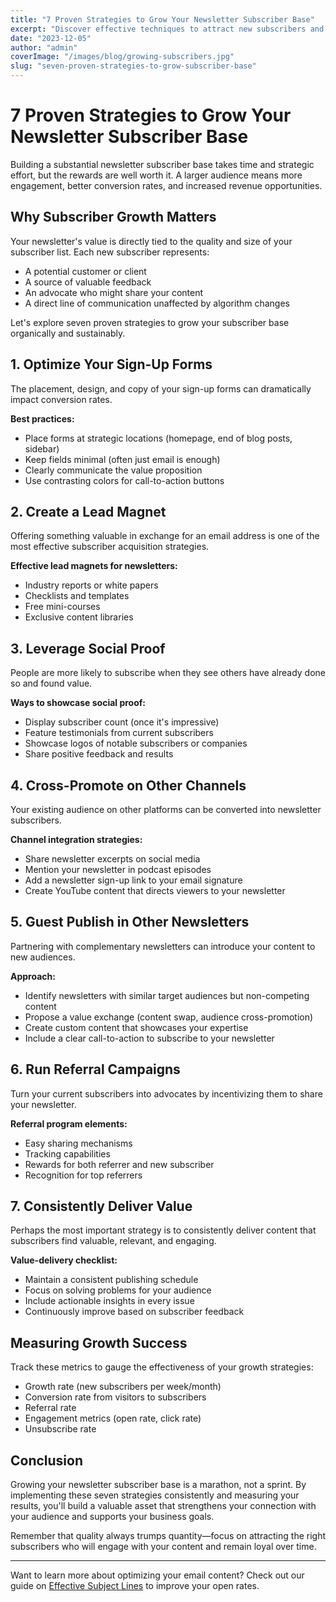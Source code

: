 ```yaml
---
title: "7 Proven Strategies to Grow Your Newsletter Subscriber Base"
excerpt: "Discover effective techniques to attract new subscribers and grow your newsletter audience organically."
date: "2023-12-05"
author: "admin"
coverImage: "/images/blog/growing-subscribers.jpg"
slug: "seven-proven-strategies-to-grow-subscriber-base"
---
```


# 7 Proven Strategies to Grow Your Newsletter Subscriber Base

Building a substantial newsletter subscriber base takes time and strategic effort, but the rewards are well worth it. A larger audience means more engagement, better conversion rates, and increased revenue opportunities.

## Why Subscriber Growth Matters

Your newsletter's value is directly tied to the quality and size of your subscriber list. Each new subscriber represents:

- A potential customer or client
- A source of valuable feedback
- An advocate who might share your content
- A direct line of communication unaffected by algorithm changes

Let's explore seven proven strategies to grow your subscriber base organically and sustainably.

## 1. Optimize Your Sign-Up Forms

The placement, design, and copy of your sign-up forms can dramatically impact conversion rates.

**Best practices:**

- Place forms at strategic locations (homepage, end of blog posts, sidebar)
- Keep fields minimal (often just email is enough)
- Clearly communicate the value proposition
- Use contrasting colors for call-to-action buttons

## 2. Create a Lead Magnet

Offering something valuable in exchange for an email address is one of the most effective subscriber acquisition strategies.

**Effective lead magnets for newsletters:**

- Industry reports or white papers
- Checklists and templates
- Free mini-courses
- Exclusive content libraries

## 3. Leverage Social Proof

People are more likely to subscribe when they see others have already done so and found value.

**Ways to showcase social proof:**

- Display subscriber count (once it's impressive)
- Feature testimonials from current subscribers
- Showcase logos of notable subscribers or companies
- Share positive feedback and results

## 4. Cross-Promote on Other Channels

Your existing audience on other platforms can be converted into newsletter subscribers.

**Channel integration strategies:**

- Share newsletter excerpts on social media
- Mention your newsletter in podcast episodes
- Add a newsletter sign-up link to your email signature
- Create YouTube content that directs viewers to your newsletter

## 5. Guest Publish in Other Newsletters

Partnering with complementary newsletters can introduce your content to new audiences.

**Approach:**

- Identify newsletters with similar target audiences but non-competing content
- Propose a value exchange (content swap, audience cross-promotion)
- Create custom content that showcases your expertise
- Include a clear call-to-action to subscribe to your newsletter

## 6. Run Referral Campaigns

Turn your current subscribers into advocates by incentivizing them to share your newsletter.

**Referral program elements:**

- Easy sharing mechanisms
- Tracking capabilities
- Rewards for both referrer and new subscriber
- Recognition for top referrers

## 7. Consistently Deliver Value

Perhaps the most important strategy is to consistently deliver content that subscribers find valuable, relevant, and engaging.

**Value-delivery checklist:**

- Maintain a consistent publishing schedule
- Focus on solving problems for your audience
- Include actionable insights in every issue
- Continuously improve based on subscriber feedback

## Measuring Growth Success

Track these metrics to gauge the effectiveness of your growth strategies:

- Growth rate (new subscribers per week/month)
- Conversion rate from visitors to subscribers
- Referral rate
- Engagement metrics (open rate, click rate)
- Unsubscribe rate

## Conclusion

Growing your newsletter subscriber base is a marathon, not a sprint. By implementing these seven strategies consistently and measuring your results, you'll build a valuable asset that strengthens your connection with your audience and supports your business goals.

Remember that quality always trumps quantity—focus on attracting the right subscribers who will engage with your content and remain loyal over time.

---

Want to learn more about optimizing your email content? Check out our guide on [Effective Subject Lines](/blog/email-marketing/effective-subject-lines) to improve your open rates.
